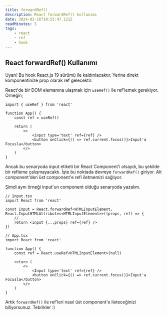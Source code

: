 ```yaml
---
title: forwardRef()
description: React forwardRef() kullanımı
date: 2024-02-16T10:53:47.121Z
readMinutes: 5
tags:
    - react
    - ref
    - hook
---
```


## React forwardRef() Kullanımı

<Alert variant='destructive'>
    <AlertTitle>Uyarı!</AlertTitle>
    <AlertDescription>
        Bu hook React.js 19 sürümü ile kaldırılacaktır. Yerine direkt komponentinize prop olarak ref gelecektir.
    </AlertDescription>
</Alert>

React'de bir DOM elemanına ulaşmak için `useRef()` ile ref'lemek gerekiyor. Örneğin;

```tsx title="App.tsx"
import { useRef } from 'react'

function App() {
    const ref = useRef()

    return (
        <>
            <input type='text' ref={ref} />
            <button onClick={() => ref.current.focus()}>Input'a Focusla</button>
        </>
    )
}
```

Ancak bu senaryoda input etiketi bir React Component'i olsaydı, bu şekilde bir refleme çalışmayacaktı. İşte bu noktada devreye `forwardRef()` giriyor. Alt component'den üst component'e refi iletmemizi sağlıyor.

Şimdi aynı örneği input'un component olduğu senaryoda yazalım.

```tsx title="Input.tsx | App.tsx"
// Input.tsx
import React from 'react'

const Input = React.forwardRef<HTMLInputElement, React.InputHTMLAttributes<HTMLInputElement>>((props, ref) => {
    //..
    return <input {...props} ref={ref} />
})

// App.tsx
import React from 'react'

function App() {
    const ref = React.useRef<HTMLInputElement>(null)

    return (
        <>
            <Input type='text' ref={ref} />
            <button onClick={() => ref.current.focus()}>Input'a Focusla</button>
        </>
    )
}
```

Artık `forwardRef()` ile ref'leri nasıl üst component'e ileteceğinizi biliyorsunuz. Tebrikler :)
